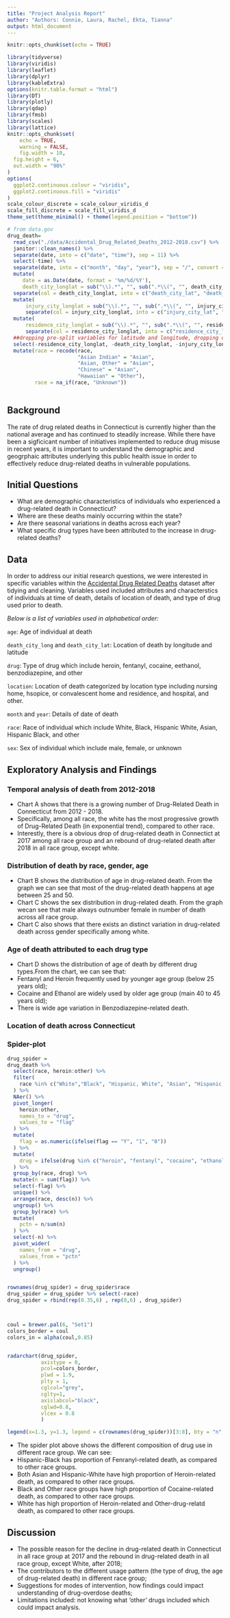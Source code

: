 ```yaml
---
title: "Project Analysis Report"
author: "Authors: Connie, Laura, Rachel, Ekta, Tianna"
output: html_document
---
```


```r
knitr::opts_chunk$set(echo = TRUE)

library(tidyverse)
library(viridis)
library(leaflet)
library(dplyr)
library(kableExtra)
options(knitr.table.format = "html")
library(DT)
library(plotly)
library(qdap)
library(fmsb)
library(scales)
library(lattice)
knitr::opts_chunk$set(
	echo = TRUE,
	warning = FALSE,
	fig.width = 10, 
  fig.height = 6,
  out.width = "90%"
)
options(
  ggplot2.continuous.colour = "viridis",
  ggplot2.continuous.fill = "viridis"
)
scale_colour_discrete = scale_colour_viridis_d
scale_fill_discrete = scale_fill_viridis_d
theme_set(theme_minimal() + theme(legend.position = "bottom"))

```


```r
# from data.gov
drug_death=
  read_csv("./data/Accidental_Drug_Related_Deaths_2012-2018.csv") %>%
  janitor::clean_names() %>%
  separate(date, into = c("date", "time"), sep = 11) %>%
  select(-time) %>%
  separate(date, into = c("month", "day", "year"), sep = "/", convert = TRUE, remove = FALSE) %>%
  mutate(
     date = as.Date(date, format = '%m/%d/%Y'), 
     death_city_longlat = sub("\\).*", "", sub(".*\\(", "", death_city_geo))  ) %>% 
  separate(col = death_city_longlat, into = c("death_city_lat", "death_city_long"), sep = "," ,remove = FALSE) %>%
  mutate(
      injury_city_longlat = sub("\\).*", "", sub(".*\\(", "", injury_city_geo))  ) %>% 
      separate(col = injury_city_longlat, into = c("injury_city_lat", "injury_city_long"), sep = "," ,remove = FALSE) %>%
  mutate(
      residence_city_longlat = sub("\\).*", "", sub(".*\\(", "", residence_city_geo))  ) %>% 
      separate(col = residence_city_longlat, into = c("residence_city_lat", "residence_city_long"), sep = "," ,remove = FALSE) %>%
  ##dropping pre-split variables for latitude and longitude, dropping date_type because it is uninformative for this analysis 
  select(-residence_city_longlat, -death_city_longlat, -injury_city_longlat, -residence_city_geo, -injury_city_geo, -death_city_geo, -mannerof_death, -date_type) %>%
  mutate(race = recode(race,
                       "Asian Indian" = "Asian",
                       "Asian, Other" = "Asian",
                       "Chinese" = "Asian",
                       "Hawaiian" = "Other"),
         race = na_if(race, "Unknown")) 
  
```

## **Background** 
The rate of drug related deaths in Connecticut is currently higher than the national average and has continued to steadily increase. While there have been a sigficicant number of initiatives implemented to reduce drug misuse in recent years, it is important to understand the demographic and geogrphaic attributes underlying this public health issue in order to effectively reduce drug-related deaths in vulnerable populations. 

## **Initial Questions**
* What are demographic characteristics of individuals who experienced a drug-related death in Connecticut? 
* Where are these deaths mainly occurring within the state? 
* Are there seasonal variations in deaths across each year? 
* What specific drug types have been attributed to the increase in drug-related deaths? 

## **Data** 
In order to address our initial research questions, we were interested in specific variables within the [Accidental Drug Related Deaths](https://catalog.data.gov/dataset/accidental-drug-related-deaths-january-2012-sept-2015) dataset after tidying and cleaning. Variables used included attributes and characterstics of individuals at time of death, details of location of death, and type of drug used prior to death.

*Below is a list of variables used in alphabetical order:*

`age`: Age of individual at death

`death_city_long` and `death_city_lat`: Location of death by longitude and latitude

`drug`: Type of drug which include heroin, fentanyl, cocaine, eethanol, benzodiazepine, and other 

`location`: Location of death categorized by location type including nursing home, hsopice, or convalescent home and residence, and hospital, and other. 

`month` and `year`: Details of date of death

`race`: Race of individual which include White, Black, Hispanic White, Asian, Hispanic Black, and other

`sex`: Sex of individual which include male, female, or unknown 




## **Exploratory Analysis and Findings** 
### Temporal analysis of death from 2012-2018

* Chart A shows that there is a growing number of Drug-Related Death in Connecticut from 2012 - 2018.
* Specifically, among all race, the white has the most progressive growth of Drug-Related Death (in exponential trend), compared to other race.
* Interestly, there is a obvious drop of drug-related death in Connectict at 2017 among all race group and an rebound of drug-related death after 2018 in all race group, except white.

### Distribution of death by race, gender, age

* Chart B shows the distribution of age in drug-related death. From the graph we can see that most of the drug-related death happens at age between 25 and 50.
* Chart C shows the sex distribution in drug-related death. From the graph wecan see that male always outnumber female in number of death across all race group.
* Chart C also shows that there exists an distinct variation in drug-related death across gender specifically among white. 

### Age of death attributed to each drug type 

* Chart D shows the distribution of age of death by different drug types.From the chart, we can see that:
* Fentanyl and Heroin frequently used by younger age group (below 25 years old);
* Cocaine and Ethanol are widely used by older age group (main 40 to 45 years old);
* There is wide age variation in Benzodiazepine-related death.

### Location of death across Connecticut





### **Spider-plot**

```r
drug_spider = 
drug_death %>% 
  select(race, heroin:other) %>%
  filter(
    race %in% c("White","Black", "Hispanic, White", "Asian", "Hispanic, Black", "Other")
  ) %>% 
  NAer() %>% 
  pivot_longer(
    heroin:other,
    names_to = "drug",
    values_to = "flag"
  ) %>% 
  mutate(
    flag = as.numeric(ifelse(flag == "Y", "1", "0"))
  ) %>% 
  mutate(
    drug = ifelse(drug %in% c("heroin", "fentanyl", "cocaine", "ethanol", "benzodiazepine"), drug, "other")
  ) %>% 
  group_by(race, drug) %>% 
  mutate(n = sum(flag)) %>% 
  select(-flag) %>% 
  unique() %>% 
  arrange(race, desc(n)) %>% 
  ungroup() %>% 
  group_by(race) %>% 
  mutate(
    pctn = n/sum(n)
  ) %>% 
  select(-n) %>% 
  pivot_wider(
    names_from = "drug",
    values_from = "pctn"
  ) %>% 
  ungroup()


rownames(drug_spider) = drug_spider$race
drug_spider = drug_spider %>% select(-race)
drug_spider = rbind(rep(0.35,6) , rep(0,6) , drug_spider)



coul = brewer.pal(6, "Set1")
colors_border = coul
colors_in = alpha(coul,0.85)


radarchart(drug_spider,
           axistype = 0,
           pcol=colors_border,
           plwd = 1.9,
           plty = 1,
           cglcol="grey", 
           cglty=1, 
           axislabcol="black", 
           cglwd=0.8,
           vlcex = 0.8
           )

legend(x=1.3, y=1.3, legend = c(rownames(drug_spider))[3:8], bty = "n", pch=20 , col=colors_in , text.col = "black", cex=0.8, pt.cex=1)

```

* The spider plot above shows the different composition of drug use in different race group. We can see:
* Hispanic-Black has proportion of Fenranyl-related death, as compared to other race groups.
* Both Asian and Hispanic-White have high proportion of Heroin-related death, as compared to other race groups.
* Black and Other race groups have high proportion of Cocaine-related death, as compared to other race groups.
* White has high proportion of Heroin-related and Other-drug-relatd death, as compared to other race groups.



## **Discussion**
* The possible reason for the decline in drug-related death in Connecticut in all race group at 2017 and the rebound in drug-related death in all race group, except White, after 2018;
* The contributors to the different usage pattern (the type of drug, the age of drug-related death) in different race group;
* Suggestions for modes of intervention, how findings could impact understanding of drug-overdose deaths;
* Limitations included: not knowing what 'other' drugs included which could impact analysis.